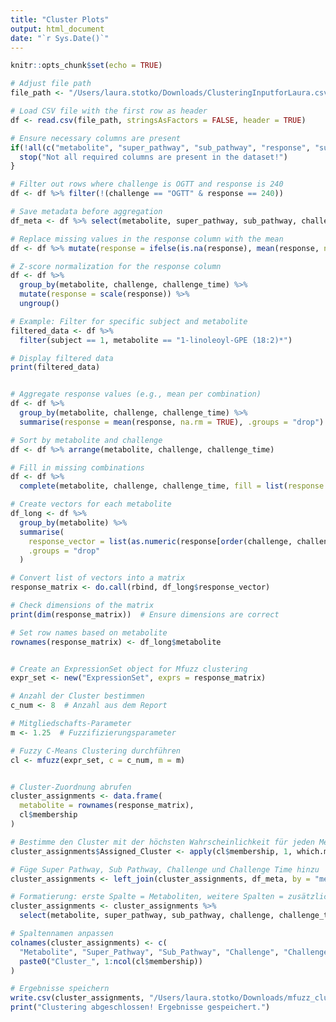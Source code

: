 ```yaml
---
title: "Cluster Plots"
output: html_document
date: "`r Sys.Date()`"
---
```


```r
knitr::opts_chunk$set(echo = TRUE)
```

```r
# Adjust file path
file_path <- "/Users/laura.stotko/Downloads/ClusteringInputforLaura.csv"

# Load CSV file with the first row as header
df <- read.csv(file_path, stringsAsFactors = FALSE, header = TRUE)

# Ensure necessary columns are present
if(!all(c("metabolite", "super_pathway", "sub_pathway", "response", "subject", "challenge", "challenge_time") %in% colnames(df))) {
  stop("Not all required columns are present in the dataset!")
}

# Filter out rows where challenge is OGTT and response is 240
df <- df %>% filter(!(challenge == "OGTT" & response == 240))

# Save metadata before aggregation
df_meta <- df %>% select(metabolite, super_pathway, sub_pathway, challenge, challenge_time) %>% distinct()

# Replace missing values in the response column with the mean
df <- df %>% mutate(response = ifelse(is.na(response), mean(response, na.rm = TRUE), response))

# Z-score normalization for the response column
df <- df %>%
  group_by(metabolite, challenge, challenge_time) %>%
  mutate(response = scale(response)) %>%
  ungroup()

# Example: Filter for specific subject and metabolite
filtered_data <- df %>%
  filter(subject == 1, metabolite == "1-linoleoyl-GPE (18:2)*")

# Display filtered data
print(filtered_data)


# Aggregate response values (e.g., mean per combination)
df <- df %>%
  group_by(metabolite, challenge, challenge_time) %>%
  summarise(response = mean(response, na.rm = TRUE), .groups = "drop")

# Sort by metabolite and challenge
df <- df %>% arrange(metabolite, challenge, challenge_time)

# Fill in missing combinations
df <- df %>%
  complete(metabolite, challenge, challenge_time, fill = list(response = 0))

# Create vectors for each metabolite
df_long <- df %>%
  group_by(metabolite) %>%
  summarise(
    response_vector = list(as.numeric(response[order(challenge, challenge_time)])),
    .groups = "drop"
  )

# Convert list of vectors into a matrix
response_matrix <- do.call(rbind, df_long$response_vector)

# Check dimensions of the matrix
print(dim(response_matrix))  # Ensure dimensions are correct

# Set row names based on metabolite
rownames(response_matrix) <- df_long$metabolite


# Create an ExpressionSet object for Mfuzz clustering
expr_set <- new("ExpressionSet", exprs = response_matrix)

# Anzahl der Cluster bestimmen
c_num <- 8  # Anzahl aus dem Report

# Mitgliedschafts-Parameter
m <- 1.25  # Fuzzifizierungsparameter

# Fuzzy C-Means Clustering durchführen
cl <- mfuzz(expr_set, c = c_num, m = m)


# Cluster-Zuordnung abrufen
cluster_assignments <- data.frame(
  metabolite = rownames(response_matrix),
  cl$membership
)

# Bestimme den Cluster mit der höchsten Wahrscheinlichkeit für jeden Metaboliten
cluster_assignments$Assigned_Cluster <- apply(cl$membership, 1, which.max)

# Füge Super Pathway, Sub Pathway, Challenge und Challenge Time hinzu
cluster_assignments <- left_join(cluster_assignments, df_meta, by = "metabolite")

# Formatierung: erste Spalte = Metaboliten, weitere Spalten = zusätzliche Metadaten und Cluster-Zugehörigkeitswahrscheinlichkeit
cluster_assignments <- cluster_assignments %>%
  select(metabolite, super_pathway, sub_pathway, challenge, challenge_time, Assigned_Cluster, everything())

# Spaltennamen anpassen
colnames(cluster_assignments) <- c(
  "Metabolite", "Super_Pathway", "Sub_Pathway", "Challenge", "Challenge_Time", "Assigned_Cluster",
  paste0("Cluster_", 1:ncol(cl$membership))
)

# Ergebnisse speichern
write.csv(cluster_assignments, "/Users/laura.stotko/Downloads/mfuzz_clusters_tp.csv", row.names = FALSE)
print("Clustering abgeschlossen! Ergebnisse gespeichert.")
```